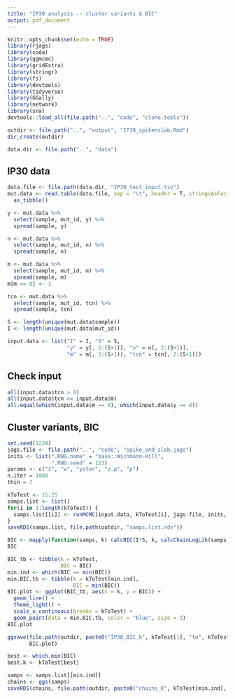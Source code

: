 ```yaml
---
title: "IP30 analysis -- cluster variants & BIC"
output: pdf_document
---
```


```r
knitr::opts_chunk$set(echo = TRUE)
library(rjags)
library(coda)
library(ggmcmc)
library(gridExtra)
library(stringr)
library(fs)
library(devtools)
library(tidyverse)
library(GGally)
library(network)
library(sna)
devtools::load_all(file.path("..", "code", "clone.tools"))

outdir <- file.path("..", "output", "IP30_spikenslab.Rmd")
dir_create(outdir)

data.dir <- file.path("..", "data")

```

## IP30 data

```r
data.file <- file.path(data.dir, "IP30_test_input.tsv")
mut.data <- read.table(data.file, sep = "\t", header = T, stringsAsFactors = F) %>%
  as_tibble()

y <- mut.data %>%
  select(sample, mut_id, y) %>%
  spread(sample, y)

n <- mut.data %>%
  select(sample, mut_id, n) %>%
  spread(sample, n)

m <- mut.data %>%
  select(sample, mut_id, m) %>%
  spread(sample, m)
m[m == 0] <- 1

tcn <- mut.data %>%
  select(sample, mut_id, tcn) %>%
  spread(sample, tcn)

S <- length(unique(mut.data$sample))
I <- length(unique(mut.data$mut_id))

input.data <- list("I" = I, "S" = S,
                   "y" = y[, 2:(S+1)], "n" = n[, 2:(S+1)],
                   "m" = m[, 2:(S+1)], "tcn" = tcn[, 2:(S+1)])
```

## Check input
```r
all(input.data$tcn > 0)
all(input.data$tcn >= input.data$m)
all.equal(which(input.data$m == 0), which(input.data$y == 0))
```

## Cluster variants, BIC

```r
set.seed(1234)
jags.file <- file.path("..", "code", "spike_and_slab.jags")
inits <- list(".RNG.name" = "base::Wichmann-Hill", 
              ".RNG.seed" = 123)
params <- c("z", "w", "ystar", "z.p", "p")
n.iter = 1000
thin = 7

kToTest <- 15:25
samps.list <- list()
for(i in 1:length(kToTest)) {
  samps.list[[i]] <- runMCMC(input.data, kToTest[i], jags.file, inits, params, n.iter, thin)
}
saveRDS(samps.list, file.path(outdir, "samps.list.rds"))

BIC <- mapply(function(samps, k) calcBIC(I*S, k, calcChainLogLik(samps, input.data, k)), samps = samps.list, k = kToTest)
BIC

BIC_tb <- tibble(k = kToTest,
                 BIC = BIC)
min.ind <- which(BIC == min(BIC))
min.BIC.tb <- tibble(k = kToTest[min.ind],
                     BIC = min(BIC))
BIC.plot <- ggplot(BIC_tb, aes(x = k, y = BIC)) +
  geom_line() +
  theme_light() +
  scale_x_continuous(breaks = kToTest) +
  geom_point(data = min.BIC.tb, color = "blue", size = 3)
BIC.plot

ggsave(file.path(outdir, paste0("IP30_BIC_k", kToTest[1], "to", kToTest[length(kToTest)],".pdf")),
       BIC.plot)

best <- which.min(BIC)
best.k <- kToTest[best]
```

```r
samps <- samps.list[[min.ind]]
chains <- ggs(samps)
saveRDS(chains, file.path(outdir, paste0("chains_K", kToTest[min.ind], ".rds")))
```
